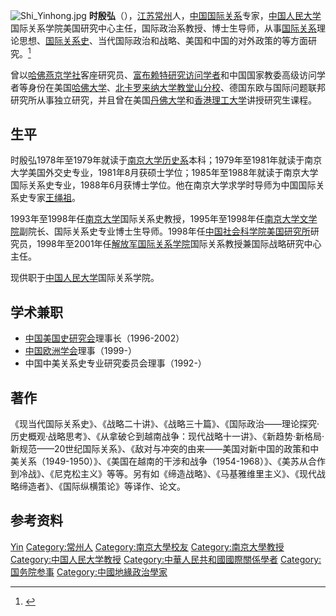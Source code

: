 [[File:Shi_Yinhong.jpg|thumb]]
'''时殷弘'''（{{bd|1951年|3月|||catIdx=S時}}），[[江苏省|江苏]][[常州市|常州]]人，[[中华人民共和国|中国]][[国际关系|国际关系]]专家，[[中国人民大学|中国人民大学]]国际关系学院美国研究中心主任，国际政治系教授、博士生导师，从事[[国际关系|国际关系]]理论思想、[[国际关系史|国际关系史]]、当代国际政治和战略、美国和中国的对外政策的等方面研究。<ref>{{Cite web|title=时殷弘|url=http://sis.ruc.edu.cn/html/1/258/260/452.html|accessdate=2020-03-07|work=中国人民大学国际关系学院|archive-date=2021-01-21|archive-url=https://web.archive.org/web/20210121184541/http://sis.ruc.edu.cn/html/1/258/260/452.html|dead-url=no}}</ref>

曾以[[哈佛燕京学社|哈佛燕京学社]]客座研究员、[[富布赖特项目|富布赖特研究访问学者]]和中国国家教委高级访问学者等身份在美国[[哈佛大学|哈佛大学]]、[[北卡罗来纳大学教堂山分校|北卡罗来纳大学教堂山分校]]、德国东欧与国际问题联邦研究所从事独立研究，并且曾在美国[[丹佛大学|丹佛大学]]和[[香港理工大学|香港理工大学]]讲授研究生课程。

== 生平 ==
时殷弘1978年至1979年就读于[[南京大学历史系|南京大学历史系]]本科；1979年至1981年就读于南京大学美国外交史专业，1981年8月获硕士学位；1985年至1988年就读于南京大学国际关系史专业，1988年6月获博士学位。他在南京大学求学时导师为中国国际关系史专家[[王绳祖_(1905年)|王绳祖]]。

1993年至1998年任[[南京大学|南京大学]]国际关系史教授，1995年至1998年任[[南京大学文学院|南京大学文学院]]副院长、国际关系史专业博士生导师。1998年任[[中国社会科学院美国研究所|中国社会科学院美国研究所]]研究员，1998年至2001年任[[解放军国际关系学院|解放军国际关系学院]]国际关系教授兼国际战略研究中心主任。

现供职于[[中国人民大学|中国人民大学]]国际关系学院。

== 学术兼职 ==
* [[中国美国史研究会|中国美国史研究会]]理事长（1996-2002）
* [[中国欧洲学会|中国欧洲学会]]理事（1999-）
* 中国中美关系史专业研究委员会理事（1992-）

== 著作 ==
《现当代国际关系史》、《战略二十讲》、《战略三十篇》、《国际政治——理论探究·历史概观·战略思考》、《从拿破仑到越南战争：现代战略十一讲》、《新趋势·新格局·新规范——20世纪国际关系》、《敌对与冲突的由来——美国对新中国的政策和中美关系（1949-1950）》、《美国在越南的干涉和战争（1954-1968）》、《美苏从合作到冷战》、《尼克松主义》等等。另有如《缔造战略》、《马基雅维里主义》、《现代战略缔造者》、《国际纵横策论》等译作、论文。

== 参考资料 ==
{{reflist}}

{{国务院参事}}

{{Normdaten}}
{{DEFAULTSORT:Shi yinhong}}
[[Category:時姓|Yin]]
[[Category:常州人|Category:常州人]]
[[Category:南京大學校友|Category:南京大學校友]]
[[Category:南京大學教授|Category:南京大學教授]]
[[Category:中国人民大学教授|Category:中国人民大学教授]]
[[Category:中華人民共和國國際關係學者|Category:中華人民共和國國際關係學者]]
[[Category:国务院参事|Category:国务院参事]]
[[Category:中國地緣政治學家|Category:中國地緣政治學家]]